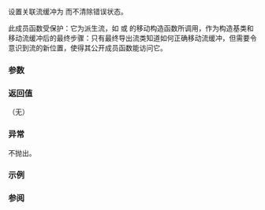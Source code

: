 {{cpp/io/basic_ios/title|set_rdbuf}}
{{cpp/io/basic_ios/navbar}}
{{ddcl | since=c++11 |
protected:
void set_rdbuf( std::basic_streambuf&lt;CharT,Traits&gt;* sb );
}}

设置关联流缓冲为 {{tt|sb}} 而不清除错误状态。

此成员函数受保护：它为派生流，如 {{lc|std::basic_ofstream}} 或 {{lc|std::basic_istringstream}} 的移动构造函数所调用，作为构造基类和移动流缓冲后的最终步骤：只有最终导出流类知道如何正确移动流缓冲，但需要令 {{lc|std::basic_ios}} 意识到流的新位置，使得其公开成员函数能访问它。

===参数===
{{par begin}}
{{par | sb |要访问的流缓冲}}
{{par end}}

===返回值===
（无）

===异常===
不抛出。

===示例===
{{example|
|code=
|output=
}}

===参阅===
{{dsc begin}}
{{dsc inc | cpp/io/basic_ios/dsc rdbuf}}
{{dsc end}}

{{langlinks|de|en|es|fr|it|ja|pt|ru}}